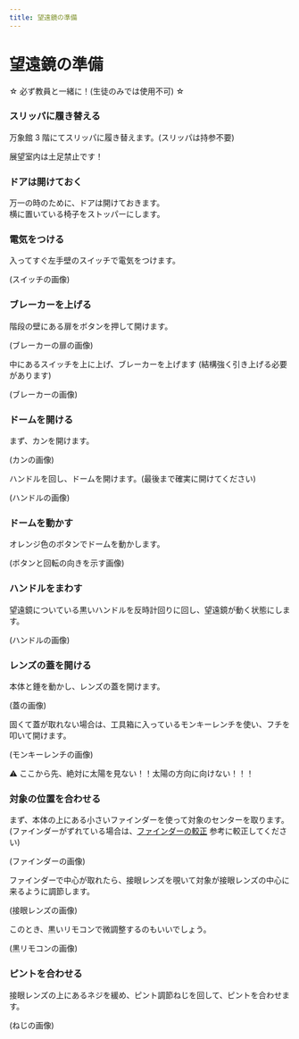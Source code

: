 ```yaml
---
title: 望遠鏡の準備
---
```



# 望遠鏡の準備

☆ 必ず教員と一緒に！(生徒のみでは使用不可) ☆

<Steps>

### スリッパに履き替える

万象館 3 階にてスリッパに履き替えます。(スリッパは持参不要)

<Callout type="warning">
展望室内は土足禁止です！
</Callout>

### ドアは開けておく

万一の時のために、ドアは開けておきます。<br />
横に置いている椅子をストッパーにします。

### 電気をつける

入ってすぐ左手壁のスイッチで電気をつけます。

(スイッチの画像)

### ブレーカーを上げる

階段の壁にある扉をボタンを押して開けます。

(ブレーカーの扉の画像)

中にあるスイッチを上に上げ、ブレーカーを上げます (結構強く引き上げる必要があります)

(ブレーカーの画像)

### ドームを開ける

まず、カンを開けます。

(カンの画像)

ハンドルを回し、ドームを開けます。(最後まで確実に開けてください)

(ハンドルの画像)

### ドームを動かす

オレンジ色のボタンでドームを動かします。

(ボタンと回転の向きを示す画像)

### ハンドルをまわす

望遠鏡についている黒いハンドルを反時計回りに回し、望遠鏡が動く状態にします。

(ハンドルの画像)

### レンズの蓋を開ける

本体と錘を動かし、レンズの蓋を開けます。

(蓋の画像)

固くて蓋が取れない場合は、工具箱に入っているモンキーレンチを使い、フチを叩いて開けます。

(モンキーレンチの画像)

⚠️ ここから先、絶対に太陽を見ない！！太陽の方向に向けない！！！

### 対象の位置を合わせる

まず、本体の上にある小さいファインダーを使って対象のセンターを取ります。(ファインダーがずれている場合は、[ファインダーの較正](/dome/finder-calibration) 参考に較正してください)

(ファインダーの画像)

ファインダーで中心が取れたら、接眼レンズを覗いて対象が接眼レンズの中心に来るように調節します。

(接眼レンズの画像)

このとき、黒いリモコンで微調整するのもいいでしょう。

(黒リモコンの画像)

### ピントを合わせる

接眼レンズの上にあるネジを緩め、ピント調節ねじを回して、ピントを合わせます。

(ねじの画像)

</Steps>
